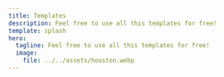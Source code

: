 ```yaml
---
title: Templates
description: Feel free to use all this templates for free!
template: splash
hero:
  tagline: Feel free to use all this templates for free!
  image:
    file: ../../assets/houston.webp
---
```



<TemplateCard 
  img="https://raw.githubusercontent.com/MarcosKlender/AstroLinkHub/main/public/screenshot.webp"
  github="https://github.com/MarcosKlender/AstroLinkHub"
  title="AstroLinkHub"
  text="Open source links page, customizable via JSON. Made with Astro 4."
  badge1="Astro"
  variant1="tip"
  badge2="CSS3"
  variant2="note"
  badge3="JavaScript"
  variant3="caution"
/>
